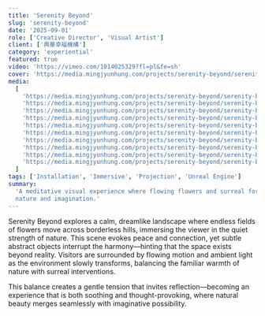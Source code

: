 ```yaml
---
title: 'Serenity Beyond'
slug: 'serenity-beyond'
date: '2025-09-01'
role: ['Creative Director', 'Visual Artist']
client: ['典華幸福機構']
category: 'experiential'
featured: true
video: 'https://vimeo.com/1014025329?fl=pl&fe=sh'
cover: 'https://media.mingjyunhung.com/projects/serenity-beyond/serenity-beyond_reel-1080p.mp4'
media:
  [
    'https://media.mingjyunhung.com/projects/serenity-beyond/serenity-beyond_reel-1080p.mp4',
    'https://media.mingjyunhung.com/projects/serenity-beyond/serenity-beyond_001.png',
    'https://media.mingjyunhung.com/projects/serenity-beyond/serenity-beyond_002.png',
    'https://media.mingjyunhung.com/projects/serenity-beyond/serenity-beyond_003.png',
    'https://media.mingjyunhung.com/projects/serenity-beyond/serenity-beyond_004.png',
    'https://media.mingjyunhung.com/projects/serenity-beyond/serenity-beyond_005.png',
    'https://media.mingjyunhung.com/projects/serenity-beyond/serenity-beyond_006.png',
    'https://media.mingjyunhung.com/projects/serenity-beyond/serenity-beyond_007.png',
    'https://media.mingjyunhung.com/projects/serenity-beyond/serenity-beyond_008.png',
    'https://media.mingjyunhung.com/projects/serenity-beyond/serenity-beyond_009.png',
  ]
tags: ['Installation', 'Immersive', 'Projection', 'Unreal Engine']
summary:
  'A meditative visual experience where flowing flowers and surreal forms blur the boundary between
  nature and imagination.'
---
```


Serenity Beyond explores a calm, dreamlike landscape where endless fields of flowers move across
borderless hills, immersing the viewer in the quiet strength of nature. This scene evokes peace and
connection, yet subtle abstract objects interrupt the harmony—hinting that the space exists beyond
reality. Visitors are surrounded by flowing motion and ambient light as the environment slowly
transforms, balancing the familiar warmth of nature with surreal interventions.

This balance creates a gentle tension that invites reflection—becoming an experience that is both
soothing and thought-provoking, where natural beauty merges seamlessly with imaginative possibility.
